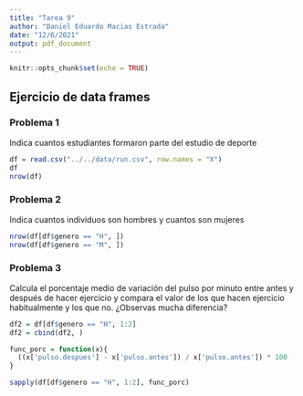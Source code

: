 ```yaml
---
title: "Tarea 9"
author: "Daniel Eduardo Macias Estrada"
date: "12/6/2021"
output: pdf_document
---
```


```r
knitr::opts_chunk$set(echo = TRUE)
```

## Ejercicio de data frames

### Problema 1
Indica cuantos estudiantes formaron parte del estudio de deporte

```r
df = read.csv("../../data/run.csv", row.names = "X")
df
nrow(df)
```

### Problema 2
Indica cuantos individuos son hombres y cuantos son mujeres

```r
nrow(df[df$genero == "H", ])
nrow(df[df$genero == "M", ])
```


### Problema 3

Calcula el porcentaje medio de variación del pulso por minuto entre antes y después de hacer ejercicio y compara el valor de los que hacen ejercicio habitualmente y los que no. ¿Observas mucha diferencia?


```r
df2 = df[df$genero == "H", 1:2]
df2 = cbind(df2, )

func_porc = function(x){
  ((x['pulso.despues'] - x['pulso.antes']) / x['pulso.antes']) * 100
}

sapply(df[df$genero == "H", 1:2], func_porc)
```


